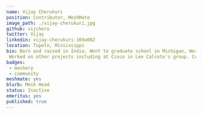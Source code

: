 ---
name: Vijay Cherukuri
position: Contributor, MeshMate
image_path: ./vijay-cherukuri.jpg
github: vijcheru
twitter: Vijay
linkedin: vijay-cherukuri-169a082
location: Tupelo, Mississippi
bio: Born and raised in India. Went to graduate school in Michigan, Worked at ED/GM in the areas of CAD/CAM/CAE. 
 Worked on other projects including at Cisco in Lee Calcote's group. Currently working on factory automation and plant support for a tire manufacturer.
badges:
 - meshery
 - community
meshmate: yes
blurb: Mesh Head
status: Inactive
emeritus: yes
published: true
---
